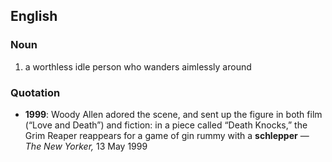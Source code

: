 ==English==
===Noun===
#a worthless idle person who wanders aimlessly around

===Quotation===
*'''1999''': Woody Allen adored the scene, and sent up the figure in both film (“Love and Death”) and fiction: in a piece called “Death Knocks,” the Grim Reaper reappears for a game of gin rummy with a '''schlepper''' &mdash; ''The New Yorker,'' 13 May 1999